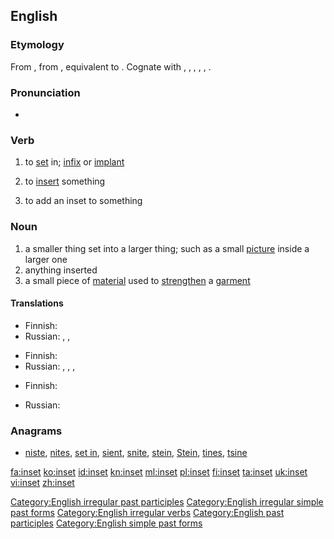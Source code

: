 ==English==

===Etymology===
From {{etyl|enm|en}} {{term|insetten|lang=enm}}, from {{etyl|ang|en}} {{term|insettan||to set in, institute, appoint|lang=ang}}, equivalent to {{prefix|in|set}}. Cognate with {{etyl|nl|-}} {{term|inzetten||to insert, set in|lang=nl}}, {{etyl|nds|-}} {{term|insetten||to set in|lang=nds}}, {{etyl|de|-}} {{term|einsetzen||to insert, employ|lang=de}}, {{etyl|da|-}} {{term|indsætte||to insert|lang=da}}, {{etyl|sv|-}} {{term|insätta||to inset, induct, institute|lang=sv}}, {{etyl|is|-}} {{term|innsetja||to install|lang=is}}.

===Pronunciation===
* {{IPA|/ˈɪnsɛt/}}

===Verb===
{{en-verb|insets|insetting|inset}}

# {{context|transitive|lang=en}} to [[set]] in; [[infix]] or [[implant]]
# {{context|transitive|lang=en}} to [[insert]] something
# {{context|transitive|lang=en}} to add an inset to something

===Noun===
{{en-noun}}

# a smaller thing set into a larger thing; such as a small [[picture]] inside a larger one
# anything inserted
# a small piece of [[material]] used to [[strengthen]] a [[garment]]

====Translations====
{{trans-top|smaller thing set into a larger thing}}
* Finnish: {{t|fi|insertti}}
* Russian: {{t+|ru|вклейка|f|tr=vkléjka|sc=Cyrl}}, {{t+|ru|вкладка|f|tr=vkládka|sc=Cyrl}}, {{t+|ru|вкладыш|m|tr=vkládyš|sc=Cyrl}}
{{trans-mid}}
{{trans-bottom}}

{{trans-top|anything inserted}}
* Finnish: {{t|fi|insertti}}
* Russian: {{t+|ru|вклейка|f|tr=vkléjka|sc=Cyrl}}, {{t+|ru|вкладка|f|tr=vkládka|sc=Cyrl}}, {{t+|ru|вставка|f|tr=vstávka|sc=Cyrl}}, {{t+|ru|вкладыш|m|tr=vkládyš|sc=Cyrl}}
{{trans-mid}}
{{trans-bottom}}

{{trans-top|small piece of material used to strengthen a garment}}
* Finnish: {{t|fi|vahvike}}
{{trans-mid}}
* Russian: {{t+|ru|вставка|f|tr=vstávka|sc=Cyrl}}
{{trans-bottom}}

===Anagrams===
* [[niste#English|niste]], [[nites#English|nites]], [[set in#English|set in]], [[sient#English|sient]], [[snite#English|snite]], [[stein#English|stein]], [[Stein#English|Stein]], [[tines#English|tines]], [[tsine#English|tsine]]

[[Category:English irregular past participles]]
[[Category:English irregular simple past forms]]
[[Category:English irregular verbs]]
[[Category:English past participles]]
[[Category:English simple past forms]]

[[fa:inset]]
[[ko:inset]]
[[id:inset]]
[[kn:inset]]
[[ml:inset]]
[[pl:inset]]
[[fi:inset]]
[[ta:inset]]
[[uk:inset]]
[[vi:inset]]
[[zh:inset]]
